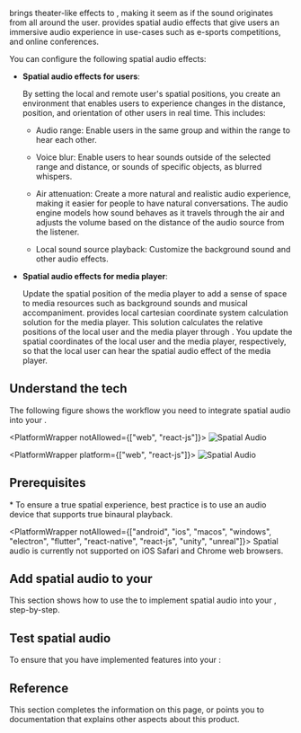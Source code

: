 
<Vg k="SPATIAL" />  brings theater-like effects to <Vpd k="NAME" />, making it seem as if the sound originates from all around the user. <Vpd k="SDK" /> provides spatial audio effects that give users an immersive audio experience in use-cases such as e-sports competitions, and online conferences.

You can configure the following spatial audio effects:

* **Spatial audio effects for users**:

    By setting the local and remote user's spatial positions, you create an environment that enables users to experience changes in the distance, position, and orientation of other users in real time. This includes:

    - Audio range: Enable users in the same group and within the range to hear each other.

    - Voice blur: Enable users to hear sounds outside of the selected range and distance, or sounds of specific objects, as blurred whispers.

    - Air attenuation: Create a more natural and realistic audio experience, making it easier for people to have natural conversations. The audio engine models how sound behaves as it travels through the air and adjusts the volume based on the distance of the audio source from the listener.

    - Local sound source playback: Customize the background sound and other audio effects.

* **Spatial audio effects for media player**:

   Update the spatial position of the media player to add a sense of space to media resources such as background sounds and musical accompaniment. <Vg k="COMPANY" /> provides local cartesian coordinate system calculation solution for the media player. This solution calculates the relative positions of the local user and the media player through <Vpd k="SDK" />. You update the spatial coordinates of the local user and the media player, respectively, so that the local user can hear the spatial audio effect of the media player.

## Understand the tech

The following figure shows the workflow you need to integrate spatial audio into your <Vpl k="CLIENT" />.

<PlatformWrapper notAllowed={["web", "react-js"]}>
![Spatial Audio](/images/video-sdk/spatial-audio.svg)
</PlatformWrapper>

<PlatformWrapper platform={["web", "react-js"]}>
![Spatial Audio](/images/video-sdk/spatial-audio-web.svg)
</PlatformWrapper>

## Prerequisites

<Prerequisites />
* To ensure a true spatial experience, best practice is to use an audio device that supports true binaural playback.

<PlatformWrapper notAllowed={["android", "ios", "macos", "windows", "electron", "flutter", "react-native", "react-js", "unity", "unreal"]}>
<Admonition type="caution" title="Note">Spatial audio is currently not supported on iOS Safari and Chrome web browsers.</Admonition>
</PlatformWrapper>

## Add spatial audio to your <Vpl k="CLIENT" />

This section shows how to use the <Vg k="VSDK" /> to implement spatial audio into your <Vpl k="CLIENT" />, step-by-step.

<ProjectImplement />

## Test spatial audio

To ensure that you have implemented <Vg k="SPATIAL" /> features into your <Vpl k="CLIENT" />:

<ProjectTest />

## Reference

This section completes the information on this page, or points you to documentation that explains other aspects about this product.

<Reference />
